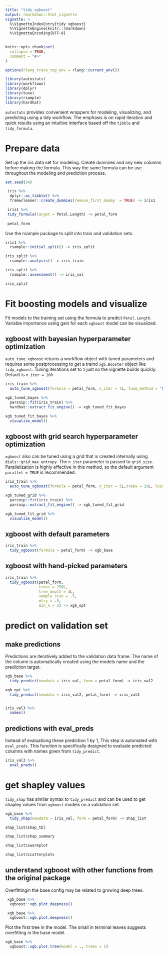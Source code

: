 ---
title: "tidy xgboost"
output: rmarkdown::html_vignette
vignette: >
  %\VignetteIndexEntry{tidy xgboost}
  %\VignetteEngine{knitr::rmarkdown}
  %\VignetteEncoding{UTF-8}
---

```{r, include = FALSE}
knitr::opts_chunk$set(
  collapse = TRUE,
  comment = "#>"
)

options(rlang_trace_top_env = rlang::current_env())
```

```{r setup, message=FALSE, warning=FALSE, results='hide'}
library(autostats)
library(workflows)
library(dplyr)
library(tune)
library(rsample)
library(hardhat)
```

`autostats` provides convenient wrappers for modeling, visualizing, and predicting using a tidy workflow. The emphasis is on rapid iteration and quick results using an intuitive interface based off the `tibble` and `tidy_formula`. 

# Prepare data 

Set up the iris data set for modeling. Create dummies and any new columns before making the formula. This way the same formula can be use throughout the modeling and prediction process. 


```{r}
set.seed(34)

 iris %>%
  dplyr::as_tibble() %>% 
  framecleaner::create_dummies(remove_first_dummy  = TRUE) -> iris1

 iris1 %>%
 tidy_formula(target = Petal.Length) -> petal_form
 
 petal_form

```
Use the rsample package to split into train and validation sets.

```{r}
iris1 %>%
  rsample::initial_split() -> iris_split

iris_split %>%
  rsample::analysis() -> iris_train

iris_split %>%
  rsample::assessment() -> iris_val

iris_split
```


# Fit boosting models and visualize

Fit models to the training set using the formula to predict `Petal.Length`. Variable importance using gain for each `xgboost` model can be visualized.

## xgboost with bayesian hyperparameter optimization

`auto_tune_xgboost` returns a workflow object with tuned parameters and requires some postprocessing to get a traind `xgb.Booster` object like `tidy_xgboost`. Tuning iterations set to `1` just so the vignette builds quickly. Default is `n_iter = 100`

```{r eval=FALSE}
iris_train %>%
  auto_tune_xgboost(formula = petal_form, n_iter = 7L, tune_method = "bayes") -> xgb_tuned_bayes

xgb_tuned_bayes %>%
  parsnip::fit(iris_train) %>% 
  hardhat::extract_fit_engine() -> xgb_tuned_fit_bayes

xgb_tuned_fit_bayes %>% 
  visualize_model()

```
## xgboost with grid search hyperparameter optimization

`xgboost` also can be tuned using a grid that is created internally using `dials::grid_max_entropy`. The `n_iter` parameter is passed to `grid_size`. Parallelization is highly effective in this method, so the default argument `parallel = TRUE` is recommended. 

```{r eval=FALSE}
iris_train %>%
  auto_tune_xgboost(formula = petal_form, n_iter = 5L,trees = 20L, loss_reduction = 2, mtry = .5, tune_method = "grid", parallel = FALSE) -> xgb_tuned_grid

xgb_tuned_grid %>%
  parsnip::fit(iris_train) %>% 
  parsnip::extract_fit_engine() -> xgb_tuned_fit_grid

xgb_tuned_fit_grid %>% 
  visualize_model()
```


## xgboost with default parameters

```{r}
iris_train %>%
  tidy_xgboost(formula = petal_form) -> xgb_base

```


## xgboost with hand-picked parameters

```{r}
iris_train %>% 
  tidy_xgboost(petal_form, 
               trees = 250L, 
               tree_depth = 3L, 
               sample_size = .5,
               mtry = .5,
               min_n = 2) -> xgb_opt


```


# predict on validation set

## make predictions 

Predictions are iteratively added to the validation data frame. The name of the column is
automatically created using the models name and the prediction target. 


```{r}

xgb_base %>%
  tidy_predict(newdata = iris_val, form = petal_form) -> iris_val2

xgb_opt %>% 
  tidy_predict(newdata = iris_val2, petal_form) -> iris_val3


iris_val3 %>% 
  names()
```

## predictions with eval_preds

Instead of evaluationg these prediction 1 by 1, This step is automated with `eval_preds`. This function is specifically designed to evaluate predicted columns with names given from `tidy_predict`.

```{r}
iris_val3 %>% 
  eval_preds() 
```

# get shapley values

`tidy_shap` has similar syntax to `tidy_predict` and can be used to get shapley values from `xgboost` models on a validation set. 


```{r}
xgb_base %>% 
  tidy_shap(newdata = iris_val, form = petal_form) -> shap_list

```

```{r}
shap_list$shap_tbl
```

```{r}
shap_list$shap_summary
```

```{r}
shap_list$swarmplot
```

```{r eval=FALSE, message=FALSE, warning=FALSE}
shap_list$scatterplots
```

## understand xgboost with other functions from the original package

Overfittingin the base config may be related to growing deep trees. 

```{r}
 xgb_base %>% 
  xgboost::xgb.plot.deepness()
```


```{r}
 xgb_base %>% 
  xgboost::xgb.plot.deepness()
```
Plot the first tree in the model. The small \emph{cover} in terminal leaves suggests overfitting in the base model. 
```{r eval=FALSE, message=FALSE, warning=FALSE}
xgb_base %>% 
  xgboost::xgb.plot.tree(model = ., trees = 1)
```


